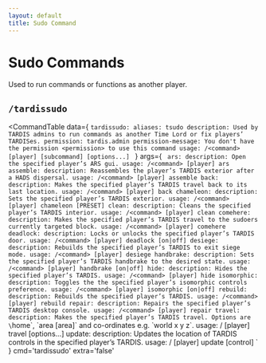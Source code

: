 ```yaml
---
layout: default
title: Sudo Command
---
```



# Sudo Commands

Used to run commands or functions as another player.

## `/tardissudo`

<CommandTable data={
`tardissudo:
    aliases: tsudo
    description: Used by TARDIS admins to run commands as another Time Lord or fix players’ TARDISes.
    permission: tardis.admin
    permission-message: You don't have the permission <permission> to use this command
    usage: /<command> [player] [subcommand] [options...]
    `
}
args={
    `
    ars:
      description: Open the specified player’s ARS gui.
      usage: /<command> [player] ars
    assemble:
      description: Reassembles the player’s TARDIS exterior after a HADS dispersal.
      usage: /<command> [player] assemble
    back:
      description: Makes the specified player’s TARDIS travel back to its last location.
      usage: /<command> [player] back
    chameleon:
      description: Sets the specified player’s TARDIS exterior.
      usage: /<command> [player] chameleon [PRESET]
    clean:
      description: Cleans the specified player’s TARDIS interior.
      usage: /<command> [player] clean
    comehere:
      description: Makes the specified player’s TARDIS travel to the sudoers currently targeted block.
      usage: /<command> [player] comehere
    deadlock:
      description: Locks or unlocks the specified player’s TARDIS door.
      usage: /<command> [player] deadlock [on|off]
    desiege:
      description: Rebuilds the specified player’s TARDIS to exit siege mode.
      usage: /<command> [player] desiege
    handbrake:
      description: Sets the specified player’s TARDIS handbrake to the desired state.
      usage: /<command> [player] handbrake [on|off]
    hide:
      description: Hides the specified player’s TARDIS.
      usage: /<command> [player] hide
    isomorphic:
      description: Toggles the the specified player’s isomorphic controls preference.
      usage: /<command> [player] isomorphic [on|off]
    rebuild:
      description: Rebuilds the specified player’s TARDIS.
      usage: /<command> [player] rebuild
    repair:
      description: Repairs the specified player’s TARDIS desktop console.
      usage: /<command> [player] repair
    travel:
      description: Makes the specified player’s TARDIS travel. Options are \`home\`, \`area [area]\` and co-ordinates e.g. \`world x y z\`.
      usage: /<command> [player] travel [options...]
    update:
      description: Updates the location of TARDIS controls in the specified player’s TARDIS.
      usage: /<command> [player] update [control]
    `
}
cmd='tardissudo'
extra='false'
>
</CommandTable>

